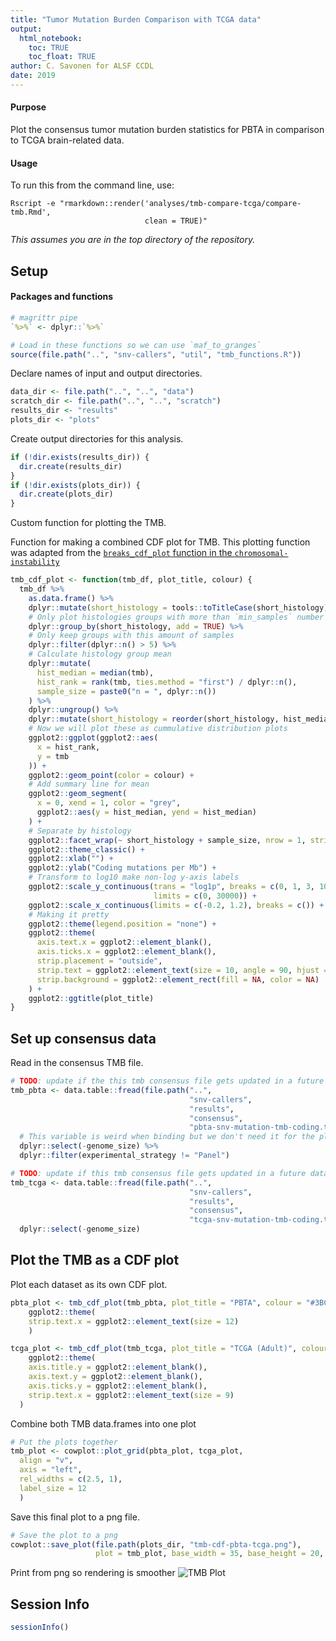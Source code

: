 ```yaml
---
title: "Tumor Mutation Burden Comparison with TCGA data"
output: 
  html_notebook:
    toc: TRUE
    toc_float: TRUE
author: C. Savonen for ALSF CCDL
date: 2019
---
```


#### Purpose

Plot the consensus tumor mutation burden statistics for PBTA in comparison to TCGA brain-related data. 

#### Usage

To run this from the command line, use:
```
Rscript -e "rmarkdown::render('analyses/tmb-compare-tcga/compare-tmb.Rmd', 
                              clean = TRUE)"
```

_This assumes you are in the top directory of the repository._

## Setup

#### Packages and functions

```r
# magrittr pipe
`%>%` <- dplyr::`%>%`

# Load in these functions so we can use `maf_to_granges`
source(file.path("..", "snv-callers", "util", "tmb_functions.R"))
```

Declare names of input and output directories.

```r
data_dir <- file.path("..", "..", "data")
scratch_dir <- file.path("..", "..", "scratch")
results_dir <- "results"
plots_dir <- "plots"
```

Create output directories for this analysis. 

```r
if (!dir.exists(results_dir)) {
  dir.create(results_dir)
}
if (!dir.exists(plots_dir)) {
  dir.create(plots_dir)
}
```

Custom function for plotting the TMB. 

Function for making a combined CDF plot for TMB. 
This plotting function was adapted from the [`breaks_cdf_plot` function in the 
`chromosomal-instability`](https://github.com/AlexsLemonade/OpenPBTA-analysis/blob/b1b73fe321a97fa82d85c86d20bd85635aabba25/analyses/chromosomal-instability/util/chr-break-plot.R#L120)

```r
tmb_cdf_plot <- function(tmb_df, plot_title, colour) {
  tmb_df %>%
    as.data.frame() %>%
    dplyr::mutate(short_histology = tools::toTitleCase(short_histology)) %>%
    # Only plot histologies groups with more than `min_samples` number of samples
    dplyr::group_by(short_histology, add = TRUE) %>%
    # Only keep groups with this amount of samples
    dplyr::filter(dplyr::n() > 5) %>%
    # Calculate histology group mean
    dplyr::mutate(
      hist_median = median(tmb),
      hist_rank = rank(tmb, ties.method = "first") / dplyr::n(),
      sample_size = paste0("n = ", dplyr::n())
    ) %>%
    dplyr::ungroup() %>%
    dplyr::mutate(short_histology = reorder(short_histology, hist_median)) %>%
    # Now we will plot these as cummulative distribution plots
    ggplot2::ggplot(ggplot2::aes(
      x = hist_rank,
      y = tmb
    )) +
    ggplot2::geom_point(color = colour) +
    # Add summary line for mean
    ggplot2::geom_segment(
      x = 0, xend = 1, color = "grey",
      ggplot2::aes(y = hist_median, yend = hist_median)
    ) +
    # Separate by histology
    ggplot2::facet_wrap(~ short_histology + sample_size, nrow = 1, strip.position = "bottom") +
    ggplot2::theme_classic() +
    ggplot2::xlab("") +
    ggplot2::ylab("Coding mutations per Mb") +
    # Transform to log10 make non-log y-axis labels
    ggplot2::scale_y_continuous(trans = "log1p", breaks = c(0, 1, 3, 10, 30, 100, 10000, 30000), 
                                limits = c(0, 30000)) +
    ggplot2::scale_x_continuous(limits = c(-0.2, 1.2), breaks = c()) +
    # Making it pretty
    ggplot2::theme(legend.position = "none") +
    ggplot2::theme(
      axis.text.x = ggplot2::element_blank(),
      axis.ticks.x = ggplot2::element_blank(),
      strip.placement = "outside",
      strip.text = ggplot2::element_text(size = 10, angle = 90, hjust = 1),
      strip.background = ggplot2::element_rect(fill = NA, color = NA)
    ) +
    ggplot2::ggtitle(plot_title)
}
```

## Set up consensus data

Read in the consensus TMB file. 

```r
# TODO: update if the this tmb consensus file gets updated in a future data release
tmb_pbta <- data.table::fread(file.path("..", 
                                        "snv-callers",
                                        "results",
                                        "consensus", 
                                        "pbta-snv-mutation-tmb-coding.tsv")) %>% 
  # This variable is weird when binding but we don't need it for the plot so we'll just remove it. 
  dplyr::select(-genome_size) %>% 
  dplyr::filter(experimental_strategy != "Panel")
```


```r
# TODO: update if this tmb consensus file gets updated in a future data release
tmb_tcga <- data.table::fread(file.path("..", 
                                        "snv-callers",
                                        "results",
                                        "consensus",
                                        "tcga-snv-mutation-tmb-coding.tsv")) %>% 
  dplyr::select(-genome_size)
```

## Plot the TMB as a CDF plot

Plot each dataset as its own CDF plot. 

```r
pbta_plot <- tmb_cdf_plot(tmb_pbta, plot_title = "PBTA", colour = "#3BC8A2") +
    ggplot2::theme(
    strip.text.x = ggplot2::element_text(size = 12)
    )
```

```r
tcga_plot <- tmb_cdf_plot(tmb_tcga, plot_title = "TCGA (Adult)", colour = "#630882") +
    ggplot2::theme(
    axis.title.y = ggplot2::element_blank(),
    axis.text.y = ggplot2::element_blank(),
    axis.ticks.y = ggplot2::element_blank(),
    strip.text.x = ggplot2::element_text(size = 9)
  ) 
```

Combine both TMB data.frames into one plot

```r
# Put the plots together
tmb_plot <- cowplot::plot_grid(pbta_plot, tcga_plot,
  align = "v",
  axis = "left",
  rel_widths = c(2.5, 1),
  label_size = 12
  )
```

Save this final plot to a png file.

```r
# Save the plot to a png
cowplot::save_plot(file.path(plots_dir, "tmb-cdf-pbta-tcga.png"), 
                   plot = tmb_plot, base_width = 35, base_height = 20, unit = "cm")
```

Print from png so rendering is smoother
![TMB Plot](./plots/tmb-cdf-pbta-tcga.png)

## Session Info

```r
sessionInfo()
```
